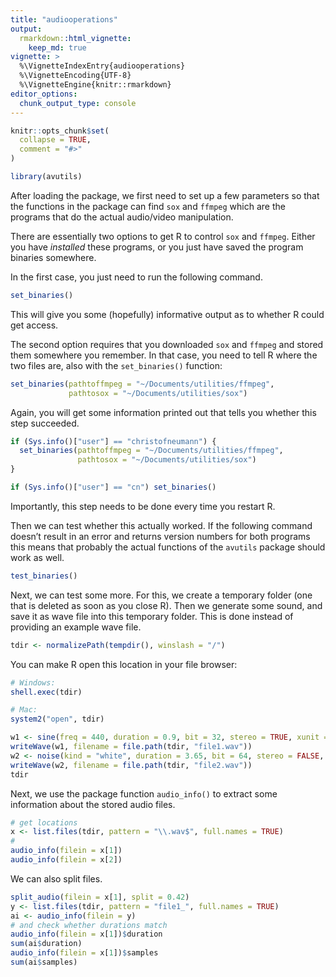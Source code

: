 ```yaml
---
title: "audiooperations"
output: 
  rmarkdown::html_vignette:
    keep_md: true
vignette: >
  %\VignetteIndexEntry{audiooperations}
  %\VignetteEncoding{UTF-8}
  %\VignetteEngine{knitr::rmarkdown}
editor_options: 
  chunk_output_type: console
---
```


```r
knitr::opts_chunk$set(
  collapse = TRUE,
  comment = "#>"
)
```

```r
library(avutils)
```

After loading the package, we first need to set up a few parameters so that the functions in the package can find `sox` and `ffmpeg` which are the programs that do the actual audio/video manipulation.

There are essentially two options to get R to control `sox` and `ffmpeg`. Either you have *installed* these programs, or you just have saved the program binaries somewhere. 

In the first case, you just need to run the following command.

```r
set_binaries()
```

This will give you some (hopefully) informative output as to whether R could get access.

The second option requires that you downloaded `sox` and `ffmpeg` and stored them somewhere you remember. In that case, you need to tell R where the two files are, also with the `set_binaries()` function:

```r
set_binaries(pathtoffmpeg = "~/Documents/utilities/ffmpeg", 
             pathtosox = "~/Documents/utilities/sox")
```

Again, you will get some information printed out that tells you whether this step succeeded.

```r
if (Sys.info()["user"] == "christofneumann") {
  set_binaries(pathtoffmpeg = "~/Documents/utilities/ffmpeg", 
               pathtosox = "~/Documents/utilities/sox")
}

if (Sys.info()["user"] == "cn") set_binaries()
```

Importantly, this step needs to be done every time you restart R.

Then we can test whether this actually worked. If the following command doesn't result in an error and returns version numbers for both programs this means that probably the actual functions of the `avutils` package should work as well.


```r
test_binaries()
```

Next, we can test some more. For this, we create a temporary folder (one that is deleted as soon as you close R). Then we generate some sound, and save it as wave file into this temporary folder. This is done instead of providing an example wave file.

```r
tdir <- normalizePath(tempdir(), winslash = "/")
```

You can make R open this location in your file browser:

```r
# Windows:
shell.exec(tdir)

# Mac:
system2("open", tdir)
```


```r
w1 <- sine(freq = 440, duration = 0.9, bit = 32, stereo = TRUE, xunit = "time")
writeWave(w1, filename = file.path(tdir, "file1.wav"))
w2 <- noise(kind = "white", duration = 3.65, bit = 64, stereo = FALSE, xunit = "time")
writeWave(w2, filename = file.path(tdir, "file2.wav"))
tdir
```

Next, we use the package function `audio_info()` to extract some information about the stored audio files.

```r
# get locations
x <- list.files(tdir, pattern = "\\.wav$", full.names = TRUE)
# 
audio_info(filein = x[1])
audio_info(filein = x[2])
```

We can also split files.

```r
split_audio(filein = x[1], split = 0.42)
y <- list.files(tdir, pattern = "file1_", full.names = TRUE)
ai <- audio_info(filein = y)
# and check whether durations match
audio_info(filein = x[1])$duration
sum(ai$duration)
audio_info(filein = x[1])$samples
sum(ai$samples)
```


